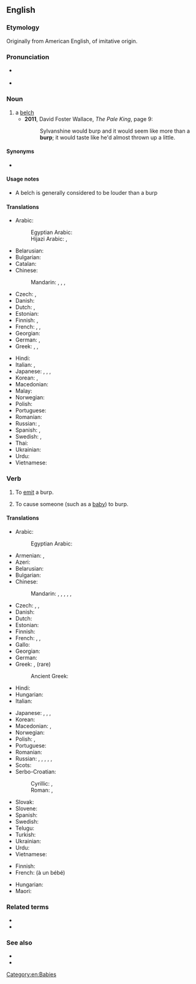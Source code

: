==English==

===Etymology===
Originally from American English, of imitative origin.

===Pronunciation===
* {{a|US}} {{IPA|/bɝp/|lang=en}}
* {{rhymes|ɜː(r)p|lang=en}}

===Noun===
{{en-noun}}

# a [[belch]]
#* '''2011''', David Foster Wallace, ''The Pale King'', page 9:
#*: Sylvanshine would burp and it would seem like more than a '''burp'''; it would taste like he'd almost thrown up a little.

====Synonyms====
* {{l|en|belch}}

====Usage notes====
* A belch is generally considered to be louder than a burp

====Translations====
{{trans-top|a softer belch}}
* Arabic: {{t|ar|تَجَشُّؤ|m}}
*: Egyptian Arabic: {{t|arz|تكريعة|f|tr=takrīʿa|sc=Arab}}
*: Hijazi Arabic: {{t|acw|كَرْعة|f|tr=karʿa|sc=Arab}}, {{t|acw|تَكْريعة|f|tr=takrīʿa|sc=Arab}}
* Belarusian: {{t|be|адры́жка|f|sc=Cyrl}}
* Bulgarian: {{t|bg|оригване|n}}
* Catalan: {{t+|ca|rot|m}}
* Chinese:
*: Mandarin: {{t|cmn|飽嗝|tr=bǎogé}}, {{t|cmn|饱嗝|tr=bǎogé}}, {{t+|cmn|噯氣|sc=Hani}}, {{t+|cmn|嗳气|tr=ǎiqì|sc=Hani}}
* Czech: {{t|cs|říhnutí|n}}, {{t|cs|krknutí|n}}
* Danish: {{t+|da|bøvs|n|c}}
* Dutch: {{t+|nl|boer}}, {{t+|nl|oprisping}}
* Estonian: {{t|et|röhitsus}}
* Finnish: {{t|fi|röyhtäys}}, {{t+|fi|röyhtäisy}}
* French: {{t+|fr|rot|m}}, {{t+|fr|renvoi|m}}, {{t+|fr|éructation|f}}
* Georgian: {{t|ka|ბოყინი|sc=Geor}}
* German: {{t|de|Rülpser|m}}, {{t+|de|Bäuerchen|n}}
* Greek: {{t+|el|ρέψιμο|n}}, {{t+|el|ερευγμός|m}} {{qualifier|rare}}, {{t+|el|ερυγή|f}} {{qualifier|medical}}
{{trans-mid}}
* Hindi: {{t+|hi|डकार|tr=ḍakār|f}}
* Italian: {{t+|it|rutto|m}}, {{t|it|flato|m}}
* Japanese: {{t+|ja|げっぷ|tr=geppu|sc=Jpan}}, {{t|ja|うっぷ|tr=uppu|sc=Jpan}}, {{t+|ja|おくび|tr=okubi|sc=Jpan}}, {{t|ja|噫気|tr=あいき, aiki|sc=Jpan}}
* Korean: {{t+|ko|트림}}, {{t+|ko|애기|sc=Kore}}
* Macedonian: {{t|mk|ждри́гање|n|sc=Cyrl}}
* Malay: {{t|ms|sendawa}}
* Norwegian: {{t|no|rap|n}}
* Polish: {{t+|pl|beknięcie|n}}
* Portuguese: {{t+|pt|arroto|m}}
* Romanian: {{t-needed|ro}}
* Russian: {{t+|ru|отры́жка|f}}, {{t+|ru|рыга́ние|n}}
* Spanish: {{t+|es|eructo|m}}, {{t+|es|regüeldo|m}}
* Swedish: {{t+|sv|rap|c}}, {{t|sv|rapning|c}}
* Thai: {{t+|th|เรอ|tr=rŭr}}
* Ukrainian: {{t|uk|відри́жка|f|sc=Cyrl}}
* Urdu: {{t|ur|ڈکار|tr=ḍakār|f}}
* Vietnamese: {{t+|vi|ợ|alt=sự ợ}}
{{trans-bottom}}

===Verb===
{{en-verb}}

# {{lb|en|intransitive}} To [[emit]] a burp.
# {{lb|en|transitive}} To cause someone (such as a [[baby]]) to burp.

====Translations====
{{trans-top|to emit a burp}}
* Arabic: {{t|ar|تَجَشُّؤَ}}
*: Egyptian Arabic: {{t|arz|يتكرع|tr=yetkaraʿ or yekaraʿ|sc=Arab}} {{qualifier|imperfective}}
* Armenian: {{t+|hy|բխկալ|}}, {{t+|hy|ործկալ}}
* Azeri: {{t|az|gəyirmək}}
* Belarusian: {{t|be|рыга́ць|impf|sc=Cyrl}}
* Bulgarian: {{t|bg|оригвам се}}
* Chinese:
*: Mandarin: {{t+|cmn|打嗝|tr=dǎgé|sc=Hani}}, {{t+|cmn|噯氣|sc=Hani}}, {{t+|cmn|嗳气|tr=ǎiqì|sc=Hani}}, {{t|cmn|飽嗝|sc=Hani}}, {{t|cmn|饱嗝|tr=bǎogé|sc=Hani}}, {{t+|cmn|嗝|tr=gé|sc=Hani}}
* Czech: {{t|cs|říhat|impf}}, {{t|cs|říhnout|pf}}, {{t|cs|krknout}}
* Danish: {{t+|da|bøvse}}
* Dutch: {{t+|nl|boeren}}
* Estonian: {{t|et|röhitsema}}
* Finnish: {{t+|fi|röyhtäistä}}
* French: {{t+|fr|roter}}, {{t|fr|faire un rot}}, {{t+|fr|éructer}}
* Gallo: {{t|roa-gal|beurgasser}}
* Georgian: {{t|ka|დაბოყინება|sc=Geor}}
* German: {{t+|de|rülpsen}}
* Greek: {{t+|el|ρεύομαι}}, {{t+|el|ερεύγομαι}} (rare)
*: Ancient Greek: {{t|grc|ἐρεύγομαι}}
* Hindi: {{t+|hi|डकारना|tr=ḍakārnā}}
* Hungarian: {{t+|hu|böfög}}
* Italian: {{t+|it|ruttare}}
{{trans-mid}}
* Japanese: {{t+|ja|げっぷ|alt=げっぷする|tr=geppu suru}}, {{t|ja|うっぷ|alt=うっぷする|tr=uppu suru}}, {{t+|ja|おくび|alt=おくびする|tr=okubi suru}}, {{t|ja|噫気|alt=噫気する|tr=あいきする, aiki suru}}
* Korean: {{t+|ko|트림하다|sc=Hang}}
* Macedonian: {{t|mk|ждри́га|impf|sc=Cyrl}}, {{t|mk|подри́гнува|sc=Cyrl}}
* Norwegian: {{t+|no|rape}}
* Polish: {{t+|pl|bekać|impf}}, {{t+|pl|beknąć|pf}}
* Portuguese: {{t+|pt|arrotar}} {{qualifier|Brazil}}
* Romanian: {{t+|ro|râgâi}}
* Russian: {{t+|ru|рыга́ть|impf}}, {{t+|ru|рыгну́ть|pf}}, {{t+|ru|отры́гивать|impf}}, {{t+|ru|отрыгну́ть|pf}}, {{t+|ru|отры́гиваться|impf}}, {{t+|ru|отрыгну́ться|pf}}
* Scots: {{t|sco|rift}}
* Serbo-Croatian:
*: Cyrillic: {{t|sh|подригивати|impf}}, {{t|sh|подригнути|pf}}
*: Roman: {{t+|sh|podrigivati|impf}}, {{t+|sh|podrignuti|pf}}
* Slovak: {{t|sk|rihať|impf}}
* Slovene: {{t+|sl|rigati|impf}}
* Spanish: {{t+|es|eructar}}
* Swedish: {{t+|sv|rapa}}
* Telugu: {{t|te|త్రేన్చు}}
* Turkish: {{t+|tr|geğirmek}}
* Ukrainian: {{t|uk|рига́ти|impf|sc=Cyrl}}
* Urdu: {{t|ur|ڈکارنا|tr=ḍakārnā}}
* Vietnamese: {{t+|vi|ợ}}
{{trans-bottom}}

{{trans-top|to burp someone}}
* Finnish: {{t|fi|röyhtäyttää}}
* French: {{t+|fr|faire}} {{t|fr|faire son rot}} (à un bébé)
{{trans-mid}}
* Hungarian: {{t|hu|büfiztet}}
* Maori: {{t|mi|whakakūpā}}
{{trans-bottom}}

===Related terms===
* {{l|en|botty burp}}
* {{l|en|burp gun}}

===See also===
* {{l|en|fart}} <!-- emit air at the other end -->
* {{l|en|yawn}} <!-- intake air, rather than emit -->

[[Category:en:Babies]]